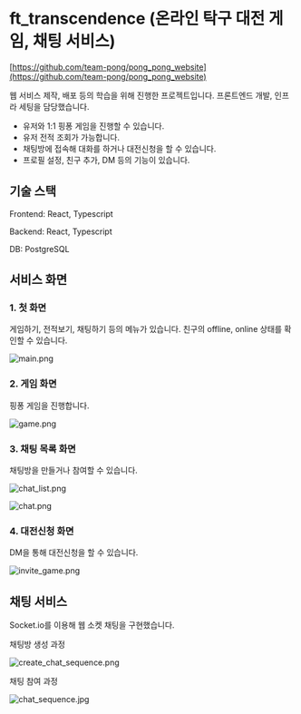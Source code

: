# ft_transcendence (온라인 탁구 대전 게임, 채팅 서비스)

[https://github.com/team-pong/pong_pong_website](https://github.com/team-pong/pong_pong_website)

웹 서비스 제작, 배포 등의 학습을 위해 진행한 프로젝트입니다.
프론트엔드 개발, 인프라 세팅을 담당했습니다.

- 유저와 1:1 핑퐁 게임을 진행할 수 있습니다.
- 유저 전적 조회가 가능합니다.
- 채팅방에 접속해 대화를 하거나 대전신청을 할 수 있습니다.
- 프로필 설정, 친구 추가, DM 등의 기능이 있습니다.

## 기술 스택

Frontend: React, Typescript

Backend: React, Typescript

DB: PostgreSQL

## 서비스 화면

### 1. 첫 화면

게임하기, 전적보기, 채팅하기 등의 메뉴가 있습니다.
친구의 offline, online 상태를 확인할 수 있습니다.

![main.png](/portfolios/1/main.png)

### 2. 게임 화면

핑퐁 게임을 진행합니다.

![game.png](/portfolios/1/game.png)

### 3. 채팅 목록 화면

채팅방을 만들거나 참여할 수 있습니다.

![chat_list.png](/portfolios/1/chat_list.png)

![chat.png](/portfolios/1/chat.png)

### 4. 대전신청 화면

DM을 통해 대전신청을 할 수 있습니다.

![invite_game.png](/portfolios/1/invite-game.png)

## 채팅 서비스

Socket.io를 이용해 웹 소켓 채팅을 구현했습니다.

채팅방 생성 과정

![create_chat_sequence.png](/portfolios/1/create-chat-sequence.png)

채팅 참여 과정

![chat_sequence.jpg](/portfolios/1/chat-sequence.jpg)
